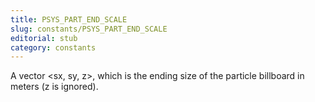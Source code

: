 ```yaml
---
title: PSYS_PART_END_SCALE
slug: constants/PSYS_PART_END_SCALE
editorial: stub
category: constants
---
```


<LSLConstant
	name="PSYS_PART_END_SCALE"
	type="integer"
	value="6"
/>

A vector &lt;sx, sy, z&gt;, which is the ending size of the particle billboard in meters (z is ignored).

